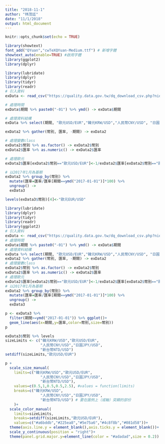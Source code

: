 ```yaml
---
title: "2018-11-1"
author: "林茂廷"
date: "11/1/2018"
output: html_document
---
```


```r
knitr::opts_chunk$set(echo = TRUE)
```


```r
library(showtext)
font_add("QYuan","cwTeXQYuan-Medium.ttf") # 新增字體
showtext_auto(enable=TRUE) #啟用字體
library(ggplot2)
library(dplyr)
```

```r
library(lubridate)
library(dplyr)
library(tidyr)
library(readr)
# 引入資料
exData <- read_csv("https://quality.data.gov.tw/dq_download_csv.php?nid=6563&md5_url=9f65bdb6752389dc713acc27e93c1c38")

# 處理時間
exData$期間 %>% paste0("-01") %>% ymd() -> exData$期間

# 處理資料結構
exData %>% select(期間, "歐元USD/EUR","韓元KRW/USD","人民幣CNY/USD", "日圓JPY/USD", "新台幣NTD/USD") -> exData2

exData2 %>% gather(幣別, 匯率, -期間) -> exData2

# 處理變數class
exData2$幣別 %>% as.factor() -> exData2$幣別
exData2$匯率 %>% as.numeric() -> exData2$匯率

# 處理歐元
exData2$匯率[exData2$幣別=="歐元USD/EUR"]<-1/exData2$匯率[exData2$幣別=="歐元USD/EUR"]

# 以2017年1月為基期
exData2 %>% group_by(幣別) %>%
  mutate(匯率=匯率/匯率[期間==ymd("2017-01-01")]*100) %>% 
  ungroup() ->
  exData3

levels(exData3$幣別)[4]<-"歐元EUR/USD"
```

```r
library(lubridate)
library(dplyr)
library(tidyr)
library(readr)
library(ggplot2)
# 引入資料
exData <- read_csv("https://quality.data.gov.tw/dq_download_csv.php?nid=6563&md5_url=9f65bdb6752389dc713acc27e93c1c38")
# 處理時間
exData$期間 %>% paste0("-01") %>% ymd() -> exData$期間
# 處理資料結構
exData %>% select(期間, "歐元USD/EUR","韓元KRW/USD","人民幣CNY/USD", "日圓JPY/USD", "新台幣NTD/USD") -> exData2
exData2 %>% gather(幣別, 匯率, -期間) -> exData2
# 處理變數class
exData2$幣別 %>% as.factor() -> exData2$幣別
exData2$匯率 %>% as.numeric() -> exData2$匯率
# 處理歐元
exData2$匯率[exData2$幣別=="歐元USD/EUR"]<-1/exData2$匯率[exData2$幣別=="歐元USD/EUR"]
# 以2017年1月為基期
exData2 %>% group_by(幣別) %>%
  mutate(匯率=匯率/匯率[期間==ymd("2017-01-01")]*100) %>% 
  ungroup() ->
  exData3
```


```r
p <- exData3 %>% 
  filter(期間>=ymd("2017-01-01")) %>% ggplot()+
  geom_line(aes(x=期間,y=匯率,color=幣別,size=幣別))
p 
```




```r
exData3$幣別 %>% levels
sizeLimits <- c("韓元KRW/USD","歐元USD/EUR",
                "人民幣CNY/USD","日圓JPY/USD",
                "新台幣NTD/USD")
setdiff(sizeLimits,"歐元USD/EUR")
```


```r
p +
  scale_size_manual(
    limits=c("韓元KRW/USD","歐元USD/EUR",
                "人民幣CNY/USD","日圓JPY/USD",
                "新台幣NTD/USD"),
    values=c(0.5,1,0.5,0.5,2.5), #values = function(limits)
    breaks=c("韓元KRW/USD",
                "人民幣CNY/USD","日圓JPY/USD",
                "新台幣NTD/USD") # 要在圖例上（或軸）突顯的部份
    )+
  scale_color_manual(
    limits=sizeLimits,
    breaks=setdiff(sizeLimits,"歐元USD/EUR"),
    values=c("#a6bddb","#225ea8","#5e75a6","#4c8f8b","#081d58"))+
  theme(axis.line.y = element_blank(),axis.ticks.y = element_blank())+
  scale_y_continuous(position = "right")+
  theme(panel.grid.major.y=element_line(color = "#adadad",size = 0.2))
```

